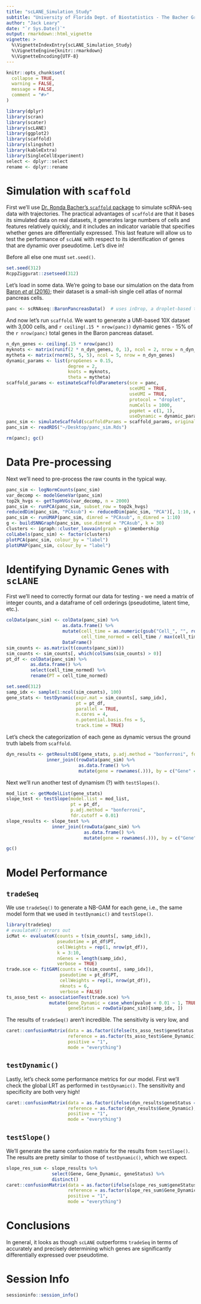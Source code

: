 ```yaml
---
title: "scLANE_Simulation_Study"
subtitle: "University of Florida Dept. of Biostatistics - The Bacher Group"
author: "Jack Leary"
date: "`r Sys.Date()`"
output: rmarkdown::html_vignette
vignette: >
  %\VignetteIndexEntry{scLANE_Simulation_Study}
  %\VignetteEngine{knitr::rmarkdown}
  %\VignetteEncoding{UTF-8}
---
```


```r
knitr::opts_chunk$set(
  collapse = TRUE,
  warning = FALSE, 
  message = FALSE, 
  comment = "#>"
)
```

```r
library(dplyr)
library(scran)
library(scater)
library(scLANE)
library(ggplot2)
library(scaffold)
library(slingshot)
library(kableExtra)
library(SingleCellExperiment)
select <- dplyr::select
rename <- dplyr::rename
```

# Simulation with `scaffold`

First we'll use [Dr. Ronda Bacher's `scaffold` package](https://github.com/rhondabacher/scaffold/) to simulate scRNA-seq data with trajectories. The practical advantages of `scaffold` are that it bases its simulated data on real datasets, it generates large numbers of cells and features relatively quickly, and it includes an indicator variable that specifies whether genes are differentially expressed. This last feature will allow us to test the performance of `scLANE` with respect to its identification of genes that are dynamic over pseudotime. Let's dive in!

Before all else one must `set.seed()`.

```r
set.seed(312)
RcppZiggurat::zsetseed(312)
```

Let's load in some data. We're going to base our simulation on the data from [Baron *et al* (2016)](https://doi.org/10.1016/j.cels.2016.08.011); their dataset is a small-ish single cell atlas of normal pancreas cells.

```r
panc <- scRNAseq::BaronPancreasData()  # uses inDrop, a droplet-based tech
```

And now let's run `scaffold`. We want to generate a UMI-based 10X dataset with 3,000 cells, and `r ceiling(.15 * nrow(panc))` dynamic genes - 15% of the `r nrow(panc)` total genes in the Baron pancreas dataset.

```r
n_dyn_genes <- ceiling(.15 * nrow(panc))
myknots <- matrix(runif(2 * n_dyn_genes, 0, 1), ncol = 2, nrow = n_dyn_genes)
mytheta <- matrix(rnorm(5, 5, 5), ncol = 5, nrow = n_dyn_genes)
dynamic_params <- list(propGenes = 0.15,
                       degree = 2,
                       knots = myknots,
                       theta = mytheta)
scaffold_params <- estimateScaffoldParameters(sce = panc,
                                              sceUMI = TRUE,
                                              useUMI = TRUE,
                                              protocol = "droplet",
                                              numCells = 1000,
                                              popHet = c(1, 1),
                                              useDynamic = dynamic_params)
panc_sim <- simulateScaffold(scaffoldParams = scaffold_params, originalSCE = panc)
panc_sim <- readRDS("~/Desktop/panc_sim.Rds")
```

```r
rm(panc); gc()
```

# Data Pre-processing 

Next we'll need to pre-process the raw counts in the typical way. 

```r
panc_sim <- logNormCounts(panc_sim)
var_decomp <- modelGeneVar(panc_sim)
top2k_hvgs <- getTopHVGs(var_decomp, n = 2000)
panc_sim <- runPCA(panc_sim, subset_row = top2k_hvgs)
reducedDim(panc_sim, "PCAsub") <- reducedDim(panc_sim, "PCA")[, 1:10, drop = FALSE]
panc_sim <- runUMAP(panc_sim, dimred = "PCAsub", n_dimred = 1:10)
g <- buildSNNGraph(panc_sim, use.dimred = "PCAsub", k = 30)
clusters <- igraph::cluster_louvain(graph = g)$membership
colLabels(panc_sim) <- factor(clusters)
plotPCA(panc_sim, colour_by = "label")
plotUMAP(panc_sim, colour_by = "label")
```

# Identifying Dynamic Genes with `scLANE` 

First we'll need to correctly format our data for testing - we need a matrix of integer counts, and a dataframe of cell orderings (pseudotime, latent time, etc.). 

```r
colData(panc_sim) <- colData(panc_sim) %>% 
                     as.data.frame() %>% 
                     mutate(cell_time = as.numeric(gsub("Cell_", "", rownames(.))), 
                            cell_time_normed = cell_time / max(cell_time)) %>% 
                     DataFrame()
sim_counts <- as.matrix(t(counts(panc_sim)))
sim_counts <- sim_counts[, which(colSums(sim_counts) > 0)]
pt_df <- colData(panc_sim) %>% 
         as.data.frame() %>% 
         select(cell_time_normed) %>% 
         rename(PT = cell_time_normed)
```

```r
set.seed(312)
samp_idx <- sample(1:ncol(sim_counts), 100)
gene_stats <- testDynamic(expr.mat = sim_counts[, samp_idx], 
                          pt = pt_df, 
                          parallel = TRUE, 
                          n.cores = 4, 
                          n.potential.basis.fns = 5, 
                          track.time = TRUE)
```

Let's check the categorization of each gene as dynamic versus the ground truth labels from `scaffold`. 

```r
dyn_results <- getResultsDE(gene_stats, p.adj.method = "bonferroni", fdr.cutoff = 0.01) %>% 
               inner_join((rowData(panc_sim) %>% 
                           as.data.frame() %>% 
                           mutate(gene = rownames(.))), by = c("Gene" = "gene"))
```

Next we'll run another test of dynamism (?) with `testSlopes()`. 

```r
mod_list <- getModelList(gene_stats)
slope_test <- testSlope(model.list = mod_list, 
                        pt = pt_df, 
                        p.adj.method = "bonferroni", 
                        fdr.cutoff = 0.01)
slope_results <- slope_test %>% 
                 inner_join((rowData(panc_sim) %>% 
                             as.data.frame() %>% 
                             mutate(gene = rownames(.))), by = c("Gene" = "gene"))
```

```r
gc()
```

# Model Performance

## `tradeSeq`

We use `tradeSeq()` to generate a NB-GAM for each gene, i.e., the same model form that we used in `testDynamic()` and `testSlope()`. 

```r
library(tradeSeq)
# evaulateK() errors out 
icMat <- evaluateK(counts = t(sim_counts[, samp_idx]), 
                   pseudotime = pt_df$PT, 
                   cellWeights = rep(1, nrow(pt_df)), 
                   k = 3:10,
                   nGenes = length(samp_idx), 
                   verbose = TRUE)
trade.sce <- fitGAM(counts = t(sim_counts[, samp_idx]), 
                    pseudotime = pt_df$PT, 
                    cellWeights = rep(1, nrow(pt_df)), 
                    nknots = 6, 
                    verbose = FALSE)
ts_asso_test <- associationTest(trade.sce) %>% 
                mutate(Gene_Dynamic = case_when(pvalue < 0.01 ~ 1, TRUE ~ 0), 
                       geneStatus = rowData(panc_sim)[samp_idx, ])
```

The results of `tradeSeq()` aren't incredible. The sensitivity is very low, and 

```r
caret::confusionMatrix(data = as.factor(ifelse(ts_asso_test$geneStatus == "Dynamic", 1, 0)), 
                       reference = as.factor(ts_asso_test$Gene_Dynamic), 
                       positive = "1", 
                       mode = "everything")
```

## `testDynamic()`

Lastly, let's check some performance metrics for our model. First we'll check the global LRT as performed in `testDynamic()`. The sensitivity and specificity are both very high!

```r
caret::confusionMatrix(data = as.factor(ifelse(dyn_results$geneStatus == "Dynamic", 1, 0)), 
                       reference = as.factor(dyn_results$Gene_Dynamic), 
                       positive = "1", 
                       mode = "everything")
```

## `testSlope()`

We'll generate the same confusion matrix for the results from `testSlope()`. The results are pretty similar to those of `testDynamic()`, which we expect. 

```r
slope_res_sum <- slope_results %>% 
                 select(Gene, Gene_Dynamic, geneStatus) %>% 
                 distinct()
caret::confusionMatrix(data = as.factor(ifelse(slope_res_sum$geneStatus == "Dynamic", 1, 0)), 
                       reference = as.factor(slope_res_sum$Gene_Dynamic), 
                       positive = "1", 
                       mode = "everything")
```

# Conclusions

In general, it looks as though `scLANE` outperforms `tradeSeq` in terms of accurately and precisely determining which genes are significantly differentially expressed over pseudotime. 

# Session Info

```r
sessioninfo::session_info()
```
